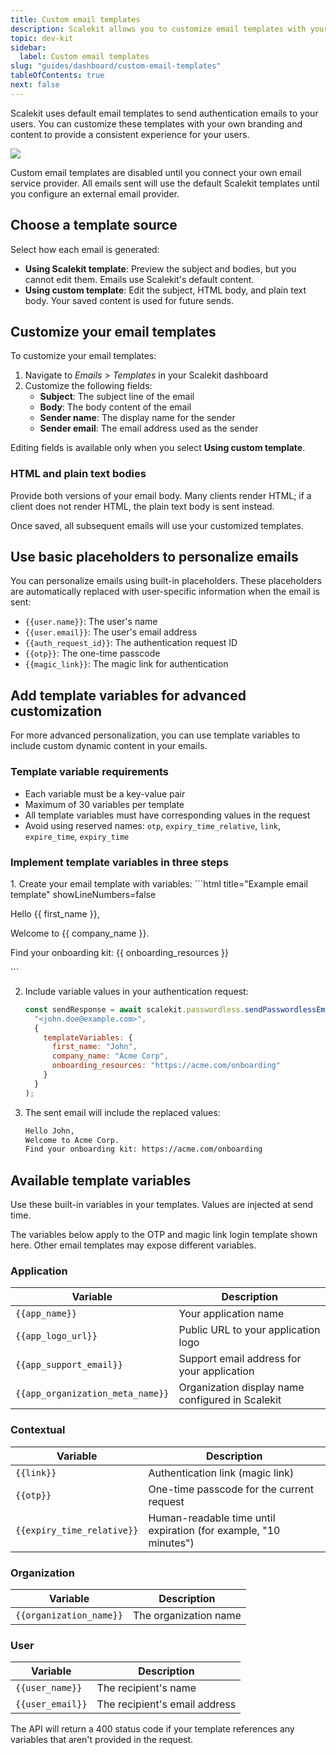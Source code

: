 ```yaml
---
title: Custom email templates
description: Scalekit allows you to customize email templates with your branding and content
topic: dev-kit
sidebar:
  label: Custom email templates
slug: "guides/dashboard/custom-email-templates"
tableOfContents: true
next: false
---
```



Scalekit uses default email templates to send authentication emails to your users. You can customize these templates with your own branding and content to provide a consistent experience for your users.



![](@/assets/docs/custom-email-templates/1-template-listpng.png)

<Aside type="caution">
  Custom email templates are disabled until you connect your own email service provider. All emails sent will use the default Scalekit templates until you configure an external email provider.
</Aside>

## Choose a template source

Select how each email is generated:

- **Using Scalekit template**: Preview the subject and bodies, but you cannot edit them. Emails use Scalekit's default content.
- **Using custom template**: Edit the subject, HTML body, and plain text body. Your saved content is used for future sends.

## Customize your email templates

To customize your email templates:

1. Navigate to _Emails > Templates_ in your Scalekit dashboard
2. Customize the following fields:
   - **Subject**: The subject line of the email
   - **Body**: The body content of the email
   - **Sender name**: The display name for the sender
   - **Sender email**: The email address used as the sender

Editing fields is available only when you select **Using custom template**.

### HTML and plain text bodies

Provide both versions of your email body. Many clients render HTML; if a client does not render HTML, the plain text body is sent instead.

Once saved, all subsequent emails will use your customized templates.

## Use basic placeholders to personalize emails

You can personalize emails using built-in placeholders. These placeholders are automatically replaced with user-specific information when the email is sent:

- `{{user.name}}`: The user's name
- `{{user.email}}`: The user's email address
- `{{auth_request_id}}`: The authentication request ID
- `{{otp}}`: The one-time passcode
- `{{magic_link}}`: The magic link for authentication

## Add template variables for advanced customization

For more advanced personalization, you can use template variables to include custom dynamic content in your emails.

### Template variable requirements

- Each variable must be a key-value pair
- Maximum of 30 variables per template
- All template variables must have corresponding values in the request
- Avoid using reserved names: `otp`, `expiry_time_relative`, `link`, `expire_time`, `expiry_time`

### Implement template variables in three steps

<Steps>
  1. Create your email template with variables:
     ```html title="Example email template" showLineNumbers=false
     <p>Hello {{ first_name }},</p>
     <p>Welcome to {{ company_name }}.</p>
     <p>Find your onboarding kit: {{ onboarding_resources }}</p>
     ```

  2. Include variable values in your authentication request:
     ```js ins={3-8} showLineNumbers=false
     const sendResponse = await scalekit.passwordless.sendPasswordlessEmail(
       "<john.doe@example.com>",
       {
         templateVariables: {
           first_name: "John",
           company_name: "Acme Corp",
           onboarding_resources: "https://acme.com/onboarding"
         }
       }
     );
     ```

  3. The sent email will include the replaced values:
     ```html title="Example email preview" showLineNumbers=false
     Hello John,
     Welcome to Acme Corp.
     Find your onboarding kit: https://acme.com/onboarding
     ```
</Steps>

## Available template variables

Use these built-in variables in your templates. Values are injected at send time.

<Aside type="note">
  The variables below apply to the OTP and magic link login template shown here. Other email templates may expose different variables.
</Aside>

### Application

| Variable | Description |
| --- | --- |
| `{{app_name}}` | Your application name |
| `{{app_logo_url}}` | Public URL to your application logo |
| `{{app_support_email}}` | Support email address for your application |
| `{{app_organization_meta_name}}` | Organization display name configured in Scalekit |

### Contextual

| Variable | Description |
| --- | --- |
| `{{link}}` | Authentication link (magic link) |
| `{{otp}}` | One-time passcode for the current request |
| `{{expiry_time_relative}}` | Human-readable time until expiration (for example, "10 minutes") |

### Organization

| Variable | Description |
| --- | --- |
| `{{organization_name}}` | The organization name |

### User

| Variable | Description |
| --- | --- |
| `{{user_name}}` | The recipient's name |
| `{{user_email}}` | The recipient's email address |

<Aside type="caution">
  The API will return a 400 status code if your template references any variables that aren't provided in the request.
</Aside>